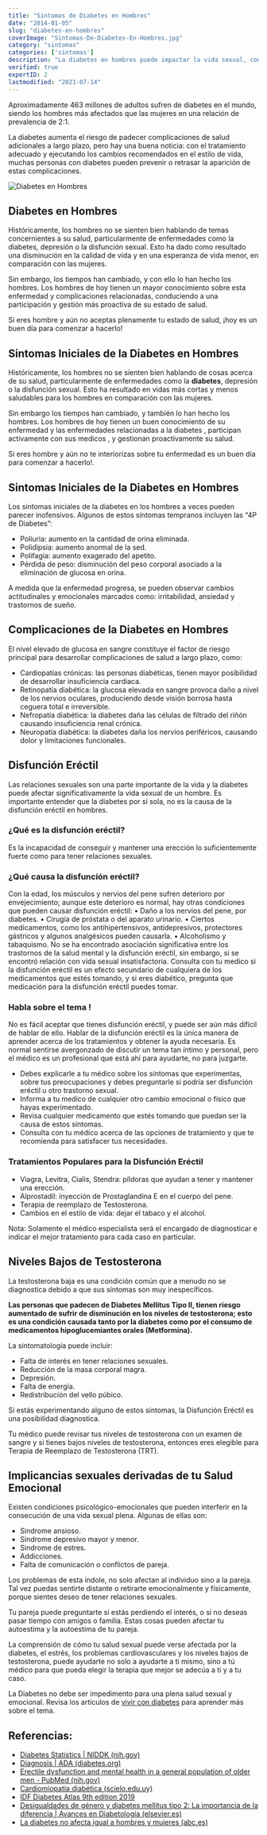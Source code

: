 ```yaml
---
title: "Sintomas de Diabetes en Hombres"
date: "2014-01-05"
slug: "diabetes-en-hombres"
coverImage: "Sintomas-De-Diabetes-En-Hombres.jpg"
category: "sintomas"
categories: ['sintomas']
description: "La diabetes en hombres puede impactar la vida sexual, con muchas implicaciones negativas en la vida de pareja y en la salud emocional"
verified: true
expertID: 2
lastmodified: "2021-07-14"
---
```


Aproximadamente 463 millones de adultos sufren de diabetes en el mundo, siendo los hombres más afectados que las mujeres en una relación de prevalencia de 2:1.

La diabetes aumenta el riesgo de padecer complicaciones de salud adicionales a largo plazo, pero hay una buena noticia: con el tratamiento adecuado y ejecutando los cambios recomendados en el estilo de vida, muchas personas con diabetes pueden prevenir o retrasar la aparición de estas complicaciones.

![Diabetes en Hombres](./images/Sintomas-De-Diabetes-En-Hombres.jpg)


## Diabetes en Hombres

Históricamente, los hombres no se sienten bien hablando de temas concernientes a su salud, particularmente de enfermedades como la diabetes, depresión o la disfunción sexual. Esto ha dado como resultado una disminución en la calidad de vida y en una esperanza de vida menor, en comparación con las mujeres.

Sin embargo, los tiempos han cambiado, y con ello lo han hecho los hombres. Los hombres de hoy tienen un mayor conocimiento sobre esta enfermedad y complicaciones relacionadas, conduciendo a una participación y gestión más proactiva de su estado de salud.

Si eres hombre y aún no aceptas plenamente tu estado de salud, ¡hoy es un buen día para comenzar a hacerlo!


## Sintomas Iniciales de la Diabetes en Hombres

Históricamente, los hombres no se sienten bien hablando de cosas acerca de su salud, particularmente de enfermedades como la **diabetes**, depresión o la disfunción sexual. Esto ha resultado en vidas más cortas y menos saludables para los hombres en comparación con las mujeres.

Sin embargo los tiempos han cambiado, y también lo han hecho los hombres. Los hombres de hoy tienen un buen conocimiento de su enfermedad y las enfermedades relacionadas a la diabetes , participan activamente con sus medicos , y gestionan proactivamente su salud.

Si eres hombre y aún no te interiorizas sobre tu enfermedad es un buen dia para comenzar a hacerlo!.

## Sintomas Iniciales de la Diabetes en Hombres

Los síntomas iniciales de la diabetes en los hombres a veces pueden parecer inofensivos. Algunos de estos síntomas tempranos incluyen las “4P de Diabetes”:

- Poliuria:  aumento en la cantidad de orina eliminada.
- Polidipsia:  aumento anormal de la sed.
- Polifagia: aumento exagerado del apetito.
- Pérdida de peso: disminución del peso corporal asociado a la eliminación de glucosa en orina.

A medida que la enfermedad progresa, se pueden observar cambios actitudinales y emocionales marcados como: irritabilidad, ansiedad y trastornos de sueño.

## Complicaciones de la Diabetes en Hombres

El nivel elevado de glucosa en sangre constituye el factor de riesgo principal para desarrollar complicaciones de salud a largo plazo, como:
- Cardiopatías crónicas: las personas diabéticas, tienen mayor posibilidad de desarrollar insuficiencia cardiaca.
- Retinopatía diabética: la glucosa elevada en sangre provoca daño a nivel de los nervios oculares, produciendo desde visión borrosa hasta ceguera total e irreversible.
- Nefropatía diabética: la diabetes daña las células de filtrado del riñón causando insuficiencia renal crónica.
- Neuropatía diabética:  la diabetes daña los nervios periféricos, causando dolor y limitaciones funcionales.


## Disfunción Eréctil

Las relaciones sexuales son una parte importante de la vida y la diabetes puede afectar significativamente la vida sexual de un hombre. Es importante entender que la diabetes por sí sola, no es la causa de la disfunción eréctil en hombres.

### ¿Qué es la disfunción eréctil?

Es la incapacidad de conseguir y mantener una erección lo suficientemente fuerte como para tener relaciones sexuales.

### ¿Qué causa la disfunción eréctil?

Con la edad, los músculos y nervios del pene sufren deterioro por envejecimiento; aunque este deterioro es normal, hay otras condiciones que pueden causar disfunción eréctil:
•	Daño a los nervios del pene, por diabetes.
•	Cirugía de próstata o del aparato urinario.
•	Ciertos medicamentos, como los antihipertensivos, antidepresivos, protectores gástricos y algunos analgésicos pueden causarla.
•	Alcoholismo y tabaquismo.
No se ha encontrado asociación significativa entre los trastornos de la salud mental y la disfunción eréctil, sin embargo, si se encontró relación con vida sexual insatisfactoria.
Consulta con tu medico si la disfunción eréctil es un efecto secundario de cualquiera de los medicamentos que estés tomando, y si eres diabético, pregunta que medicación para la disfunción eréctil puedes tomar.

### Habla sobre el tema !

No es fácil aceptar que tienes disfunción eréctil, y puede ser aún más difícil de hablar de ello. Hablar de la disfunción eréctil es la única manera de aprender acerca de los tratamientos y obtener la ayuda necesaria. Es normal sentirse avergonzado de discutir un tema tan íntimo y personal, pero el médico es un profesional que está ahí para ayudarte, no para juzgarte.
- Debes explicarle a tu médico sobre los síntomas que experimentas, sobre tus preocupaciones y debes preguntarle si podría ser disfunción eréctil u otro trastorno sexual.
- Informa a tu medico de cualquier otro cambio emocional o físico que hayas experimentado.
- Revisa cualquier medicamento que estés tomando que puedan ser la causa de estos síntomas.
- Consulta con tu médico acerca de las opciones de tratamiento y que te recomienda para satisfacer tus necesidades.


### Tratamientos Populares para la Disfunción Eréctil
- Viagra, Levitra, Cialis, Stendra:  píldoras que ayudan a tener y mantener una erección.
- Alprostadil: inyección de Prostaglandina E en el cuerpo del pene.
- Terapia de reemplazo de Testosterona.
- Cambios en el estilo de vida: dejar el tabaco y el alcohol.

Nota: Solamente el médico especialista será el encargado de diagnosticar e indicar el mejor tratamiento para cada caso en particular.


## Niveles Bajos de Testosterona

La testosterona baja es una condición común que a menudo no se diagnostica debido a que sus síntomas son muy inespecíficos.

**Las personas que padecen de Diabetes Mellitus Tipo II, tienen riesgo aumentado de sufrir de disminución en los niveles de testosterona; esto es una condición causada tanto por la diabetes como por el consumo de medicamentos hipoglucemiantes orales (Metformina).**

La sintomatología puede incluir:

- Falta de interés en tener relaciones sexuales.
- Reducción de la masa corporal magra.
- Depresión.
- Falta de energía.
- Redistribución del vello púbico. 

Si estás experimentando alguno de estos síntomas, la Disfunción Eréctil es una posibilidad diagnostica. 

Tu médico puede revisar tus niveles de testosterona con un examen de sangre y si tienes bajos niveles de testosterona, entonces eres elegible para Terapia de Reemplazo de Testosterona (TRT).


## Implicancias sexuales derivadas de tu Salud Emocional

Existen condiciones psicológico-emocionales que pueden interferir en la consecución de una vida sexual plena. Algunas de ellas son:
- Sindrome ansioso.
- Sindrome depresivo mayor y menor.
- Sindrome de estres.
- Addicciones.
- Falta de comunicación o conflictos de pareja.

Los problemas de esta índole, no solo afectan al individuo sino a la pareja. Tal vez puedas sentirte distante o retirarte emocionalmente y físicamente, porque sientes deseo de tener relaciones sexuales.

Tu pareja puede preguntarte si estás perdiendo el interés, o si no deseas pasar tiempo con amigos o familia. Estas cosas pueden afectar tu autoestima y la autoestima de tu pareja.

La comprensión de cómo tu salud sexual puede verse afectada por la diabetes, el estrés, los problemas cardiovasculares y los niveles bajos de testosterona, puede ayudarte no solo a ayudarte a ti mismo, sino a tú médico para que pueda elegir la terapia que mejor se adecúa a ti y a tu caso.

La Diabetes no debe ser impedimento para una plena salud sexual y emocional. Revisa los artículos de [vivir con diabetes](/diabetes/vivir-con-diabetes/) para aprender más sobre el tema.

## Referencias:

- [Diabetes Statistics | NIDDK (nih.gov)](https://www.niddk.nih.gov/health-information/health-statistics/diabetes-statistics)
- [Diagnosis | ADA (diabetes.org)](https://www.diabetes.org/a1c/diagnosis)
- [Erectile dysfunction and mental health in a general population of older men - PubMed (nih.gov)](https://pubmed.ncbi.nlm.nih.gov/19067789/)
- [Cardiomiopatía diabética (scielo.edu.uy)](http://www.scielo.edu.uy/scielo.php?script=sci_arttext&pid=S1688-04202017000300264#:~:text=Diabetic%20cardiomyopathy%20%28DCM%29%20is%20one%20of%20the%20common,coexist%20frequently%2C%20as%20well%20as%20with%20cardiovascular%20neuropathy)
- [IDF Diabetes Atlas 9th edition 2019](https://diabetesatlas.org/en/)
- [Desigualdades de género y diabetes mellitus tipo 2: La importancia de la diferencia | Avances en Diabetología (elsevier.es)](https://www.elsevier.es/es-revista-avances-diabetologia-326-articulo-desigualdades-genero-diabetes-mellitus-tipo-S1134323011700138)
- [La diabetes no afecta igual a hombres y mujeres (abc.es)](https://www.abc.es/salud/enfermedades/abci-diabetes-no-afecta-igual-hombres-y-mujeres-201909241359_noticia.html)

